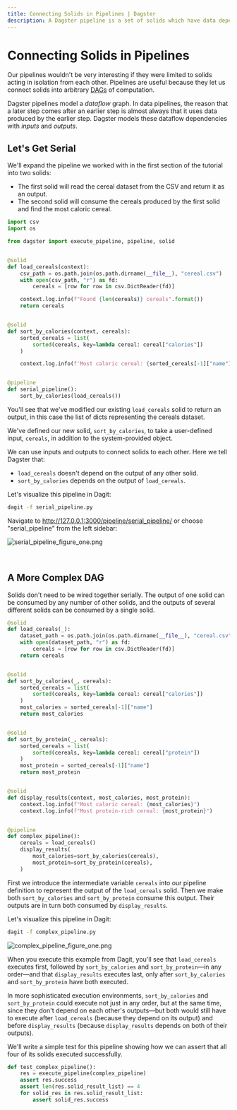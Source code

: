 ```yaml
---
title: Connecting Solids in Pipelines | Dagster
description: A Dagster pipeline is a set of solids which have data dependencies on each other to create a directed acyclic graph.
---
```


# Connecting Solids in Pipelines

<CodeReferenceLink filePath="examples/docs_snippets/docs_snippets/intro_tutorial/basics/connecting_solids/" />

Our pipelines wouldn't be very interesting if they were limited to solids acting in isolation from
each other. Pipelines are useful because they let us connect solids into arbitrary
[DAGs](https://en.wikipedia.org/wiki/Directed_acyclic_graph) of computation.

Dagster pipelines model a _dataflow_ graph. In data pipelines, the reason that a later step comes after
an earlier step is almost always that it uses data produced by the earlier step. Dagster models
these dataflow dependencies with _inputs_ and _outputs_.

## Let's Get Serial

We'll expand the pipeline we worked with in the first section of the tutorial into two solids:

- The first solid will read the cereal dataset from the CSV and return it as an output.
- The second solid will consume the cereals produced by the first solid and find the most caloric
  cereal.

```python file=/intro_tutorial/basics/connecting_solids/serial_pipeline.py startafter=start_serial_pipeline_marker_0 endbefore=end_serial_pipeline_marker_0
import csv
import os

from dagster import execute_pipeline, pipeline, solid


@solid
def load_cereals(context):
    csv_path = os.path.join(os.path.dirname(__file__), "cereal.csv")
    with open(csv_path, "r") as fd:
        cereals = [row for row in csv.DictReader(fd)]

    context.log.info(f"Found {len(cereals)} cereals".format())
    return cereals


@solid
def sort_by_calories(context, cereals):
    sorted_cereals = list(
        sorted(cereals, key=lambda cereal: cereal["calories"])
    )

    context.log.info(f'Most caloric cereal: {sorted_cereals[-1]["name"]}')


@pipeline
def serial_pipeline():
    sort_by_calories(load_cereals())
```

You'll see that we've modified our existing `load_cereals` solid to return an output, in this case
the list of dicts representing the cereals dataset.

We've defined our new solid, `sort_by_calories`, to take a user-defined input, `cereals`, in
addition to the system-provided <PyObject module="dagster" object="SolidExecutionContext"
displayText="context" /> object.

We can use inputs and outputs to connect solids to each other. Here we tell Dagster that:

- `load_cereals` doesn't depend on the output of any other solid.
- `sort_by_calories` depends on the output of `load_cereals`.

Let's visualize this pipeline in Dagit:

```bash
dagit -f serial_pipeline.py
```

Navigate to
<http://127.0.0.1:3000/pipeline/serial_pipeline/>
or choose "serial_pipeline" from the left sidebar:

![serial_pipeline_figure_one.png](/images/tutorial/serial_pipeline_figure_one.png)

<br />

## A More Complex DAG

Solids don't need to be wired together serially. The output of one solid can be consumed by any
number of other solids, and the outputs of several different solids can be consumed by a single
solid.

```python file=/intro_tutorial/basics/connecting_solids/complex_pipeline.py startafter=start_complex_pipeline_marker_0 endbefore=end_complex_pipeline_marker_0
@solid
def load_cereals(_):
    dataset_path = os.path.join(os.path.dirname(__file__), "cereal.csv")
    with open(dataset_path, "r") as fd:
        cereals = [row for row in csv.DictReader(fd)]
    return cereals


@solid
def sort_by_calories(_, cereals):
    sorted_cereals = list(
        sorted(cereals, key=lambda cereal: cereal["calories"])
    )
    most_calories = sorted_cereals[-1]["name"]
    return most_calories


@solid
def sort_by_protein(_, cereals):
    sorted_cereals = list(
        sorted(cereals, key=lambda cereal: cereal["protein"])
    )
    most_protein = sorted_cereals[-1]["name"]
    return most_protein


@solid
def display_results(context, most_calories, most_protein):
    context.log.info(f"Most caloric cereal: {most_calories}")
    context.log.info(f"Most protein-rich cereal: {most_protein}")


@pipeline
def complex_pipeline():
    cereals = load_cereals()
    display_results(
        most_calories=sort_by_calories(cereals),
        most_protein=sort_by_protein(cereals),
    )
```

First we introduce the intermediate variable `cereals` into our pipeline definition to represent the
output of the `load_cereals` solid. Then we make both `sort_by_calories` and `sort_by_protein`
consume this output. Their outputs are in turn both consumed by `display_results`.

Let's visualize this pipeline in Dagit:

```bash
dagit -f complex_pipeline.py
```

![complex_pipeline_figure_one.png](/images/tutorial/complex_pipeline_figure_one.png)

When you execute this example from Dagit, you'll see that `load_cereals` executes first, followed by
`sort_by_calories` and `sort_by_protein`—in any order—and that `display_results`
executes last, only after `sort_by_calories` and `sort_by_protein` have both executed.

In more sophisticated execution environments, `sort_by_calories` and `sort_by_protein` could execute
not just in any order, but at the same time, since they don't depend on each other's
outputs—but both would still have to execute after `load_cereals` (because they depend on its
output) and before `display_results` (because `display_results` depends on both of their outputs).

We'll write a simple test for this pipeline showing how we can assert that all four of its solids
executed successfully.

```python file=/intro_tutorial/basics/connecting_solids/complex_pipeline.py startafter=start_complex_pipeline_marker_1 endbefore=end_complex_pipeline_marker_1
def test_complex_pipeline():
    res = execute_pipeline(complex_pipeline)
    assert res.success
    assert len(res.solid_result_list) == 4
    for solid_res in res.solid_result_list:
        assert solid_res.success
```

<br />
